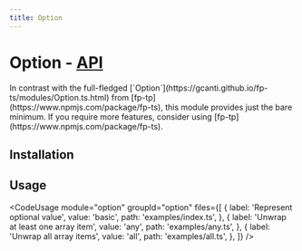 ```yaml
---
title: Option
---
```



# Option - [API](/api/option)

<PackageDescription name="option">
  In contrast with the full-fledged [`Option<T>`](https://gcanti.github.io/fp-ts/modules/Option.ts.html) from [fp-tp](https://www.npmjs.com/package/fp-ts), this module provides just the bare minimum. If you require more features, consider using [fp-tp](https://www.npmjs.com/package/fp-ts).
</PackageDescription>

## Installation

<InstallSection name="option" />

## Usage

<CodeUsage
  module="option"
  groupId="option"
  files={[
    {
      label: 'Represent optional value',
      value: 'basic',
      path: 'examples/index.ts',
    },
    {
      label: 'Unwrap at least one array item',
      value: 'any',
      path: 'examples/any.ts',
    },
    {
      label: 'Unwrap all array items',
      value: 'all',
      path: 'examples/all.ts',
    },
  ]}
/>
